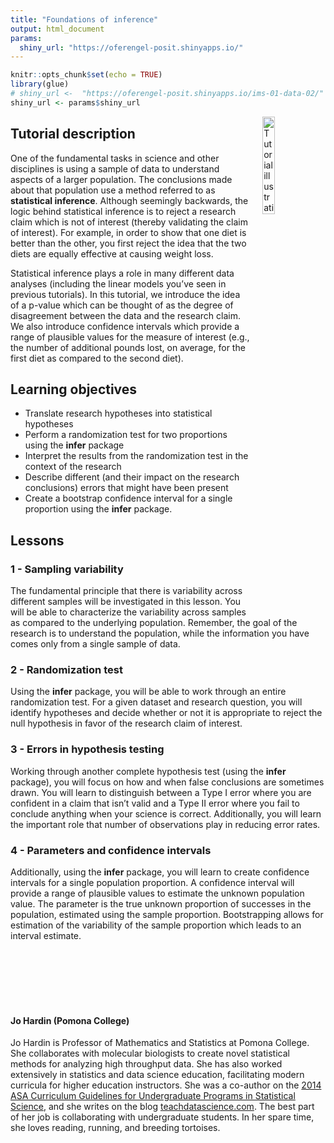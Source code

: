 ```yaml
---
title: "Foundations of inference"
output: html_document
params:
  shiny_url: "https://oferengel-posit.shinyapps.io/"
---
```


<meta http-equiv='cache-control' content='no-cache'> 
<meta http-equiv='expires' content='0'> 
<meta http-equiv='pragma' content='no-cache'>

```r
knitr::opts_chunk$set(echo = TRUE)
library(glue)
# shiny_url <-  "https://oferengel-posit.shinyapps.io/ims-01-data-02/"
shiny_url <- params$shiny_url
```

<img style="float: right; margin: 0px 0px 20px 20px" src="../logo/umcg.png" alt="Tutorial illustration" width="20%" height="20%">

## Tutorial description

One of the fundamental tasks in science and other disciplines is using a sample of data to understand aspects of a larger population. The conclusions made about that population use a method referred to as **statistical inference**.  Although seemingly backwards, the logic behind statistical inference is to reject a research claim which is not of interest (thereby validating the claim of interest).  For example, in order to show that one diet is better than the other, you first reject the idea that the two diets are equally effective at causing weight loss.  

Statistical inference plays a role in many different data analyses (including the linear models you've seen in previous tutorials). In this tutorial, we introduce the idea of a p-value which can be thought of as the degree of disagreement between the data and the research claim. We also introduce confidence intervals which provide a range of plausible values for the measure of interest (e.g., the number of additional pounds lost, on average, for the first diet as compared to the second diet).

## Learning objectives

* Translate research hypotheses into statistical hypotheses
* Perform a randomization test for two proportions using the **infer** package
* Interpret the results from the randomization test in the context of the research
* Describe different (and their impact on the research conclusions) errors that might have been present
* Create a bootstrap confidence interval for a single proportion using the **infer** package.


## Lessons

### 1 - Sampling variability

The fundamental principle that there is variability across different samples will be investigated in this lesson. You will be able to characterize the variability across samples as compared to the underlying population. Remember, the goal of the research is to understand the population, while the information you have comes only from a single sample of data.


### 2 - Randomization test


Using the **infer** package, you will be able to work through an entire randomization test. For a given dataset and research question, you will identify hypotheses and decide whether or not it is appropriate to reject the null hypothesis in favor of the research claim of interest.


### 3 - Errors in hypothesis testing

Working through another complete hypothesis test (using the **infer** package), you will focus on how and when false conclusions are sometimes drawn. You will learn to distinguish between a Type I error where you are confident in a claim that isn't valid and a Type II error where you fail to conclude anything when your science is correct.  Additionally, you will learn the important role that number of observations play in reducing error rates.  

### 4 - Parameters and confidence intervals

Additionally, using the **infer** package, you will learn to create confidence intervals for a single population proportion.  A confidence interval will provide a range of plausible values to estimate the unknown population value.  The parameter is the true unknown proportion of successes in the population, estimated using the sample proportion.  Bootstrapping allows for estimation of the variability of the sample proportion which leads to an interval estimate.


<!-- <img style="float: left; margin: 0px 20px 20px 0px" src="../instructor-photos/jo.png" alt="Jo Hardin" width="150" height="150"> -->

<br/>
<br/>
<br/>
<br/>
<br/>

#### Jo Hardin (Pomona College)

Jo Hardin is Professor of Mathematics and Statistics at Pomona College.
She collaborates with molecular biologists to create novel statistical methods for analyzing high throughput data.
She has also worked extensively in statistics and data science education, facilitating modern curricula for higher education instructors.
She was a co-author on the [2014 ASA Curriculum Guidelines for Undergraduate Programs in Statistical Science](https://www.amstat.org/asa/education/Curriculum-Guidelines-for-Undergraduate-Programs-in-Statistical-Science.aspx), and she writes on the blog [teachdatascience.com](https://teachdatascience.com/).
The best part of her job is collaborating with undergraduate students.
In her spare time, she loves reading, running, and breeding tortoises.